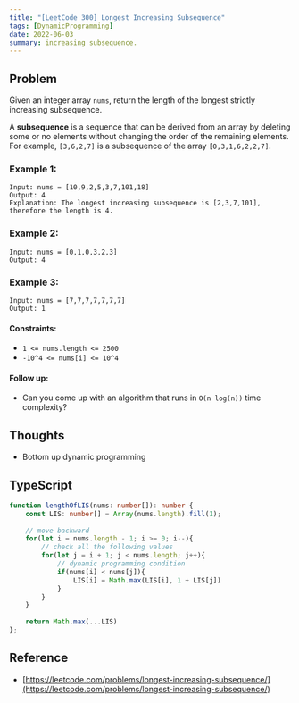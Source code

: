 ```yaml
---
title: "[LeetCode 300] Longest Increasing Subsequence"
tags: [DynamicProgramming]
date: 2022-06-03
summary: increasing subsequence.
---
```


## Problem

Given an integer array `nums`, return the length of the longest strictly
increasing subsequence.

A **subsequence** is a sequence that can be derived from an array by deleting some
or no elements without changing the order of the remaining elements. For
example, `[3,6,2,7]` is a subsequence of the array `[0,3,1,6,2,2,7]`.

### Example 1:

```
Input: nums = [10,9,2,5,3,7,101,18]
Output: 4
Explanation: The longest increasing subsequence is [2,3,7,101], therefore the length is 4.
```

### Example 2:

```
Input: nums = [0,1,0,3,2,3]
Output: 4
```

### Example 3:

```
Input: nums = [7,7,7,7,7,7,7]
Output: 1
```
 
#### Constraints:

- `1 <= nums.length <= 2500`
- `-10^4 <= nums[i] <= 10^4`
 
#### Follow up: 

- Can you come up with an algorithm that runs in `O(n log(n))` time complexity?

## Thoughts

- Bottom up dynamic programming

## TypeScript

```typescript
function lengthOfLIS(nums: number[]): number {
    const LIS: number[] = Array(nums.length).fill(1);
    
    // move backward
    for(let i = nums.length - 1; i >= 0; i--){
        // check all the following values
        for(let j = i + 1; j < nums.length; j++){
            // dynamic programming condition
            if(nums[i] < nums[j]){
                LIS[i] = Math.max(LIS[i], 1 + LIS[j])
            }
        }
    }
    
    return Math.max(...LIS)
};
```

## Reference

- [https://leetcode.com/problems/longest-increasing-subsequence/](https://leetcode.com/problems/longest-increasing-subsequence/)